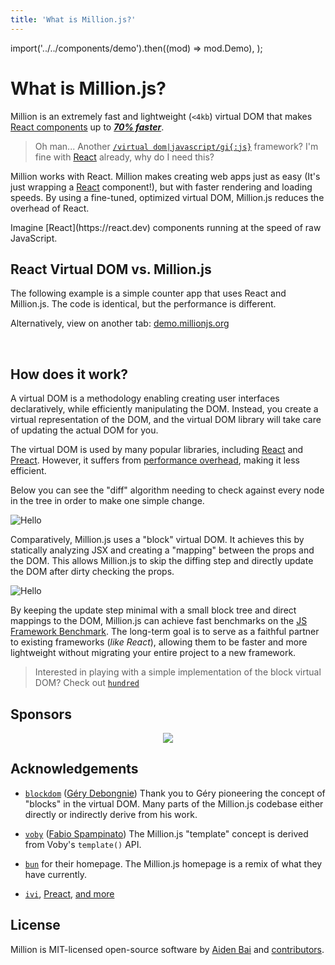 ```yaml
---
title: 'What is Million.js?'
---
```



  import('../../components/demo').then((mod) => mod.Demo),
);

# What is Million.js?

Million is an extremely fast and lightweight (`<4kb`) virtual DOM that makes [React components](https://react.dev) up to [_**70% faster**_](https://krausest.github.io/js-framework-benchmark/current.html).

> Oh man... Another [`/virtual dom|javascript/gi{:js}`](https://regexr.com/6mr5f) framework? I'm fine with [React](https://react.dev) already, why do I need this?

Million works with React. Million makes creating web apps just as easy (It's just wrapping a [React](https://react.dev) component!), but with faster rendering and loading speeds. By using a fine-tuned, optimized virtual DOM, Million.js reduces the overhead of React.

<Callout>
  Imagine [React](https://react.dev) components running at the speed of raw
  JavaScript.
</Callout>

<Cards>
  <Card title="Get Started" href="/docs/quickstart" arrow />
</Cards>

## React Virtual DOM vs. Million.js

The following example is a simple counter app that uses React and Million.js. The code is identical, but the performance is different.

Alternatively, view on another tab: [demo.millionjs.org](https://demo.millionjs.org)

<br />

<Demo />

## How does it work?

A virtual DOM is a methodology enabling creating user interfaces declaratively, while efficiently manipulating the DOM. Instead, you create a virtual representation of the DOM, and the virtual DOM library will take care of updating the actual DOM for you.

The virtual DOM is used by many popular libraries, including [React](https://react.dev) and [Preact](https://preactjs.com/). However, it suffers from [performance overhead](https://svelte.dev/blog/virtual-dom-is-pure-overhead), making it less efficient.

Below you can see the "diff" algorithm needing to check against every node in the tree in order to make one simple change.

<div className="flex justify-center my-3">
  <Image
    src="/vdom-diff.svg"
    alt="Hello"
    width={700}
    height={500}
    className="rounded-lg shadow"
  />
</div>

Comparatively, Million.js uses a "block" virtual DOM. It achieves this by statically analyzing JSX and creating a "mapping" between the props and the DOM. This allows Million.js to skip the diffing step and directly update the DOM after dirty checking the props.

<div className="flex justify-center my-3">
  <Image
    src="/block-diff.svg"
    alt="Hello"
    width={700}
    height={500}
    className="rounded-lg shadow"
  />
</div>

By keeping the update step minimal with a small block tree and direct mappings to the DOM, Million.js can achieve fast benchmarks on the [JS Framework Benchmark](https://krausest.github.io/js-framework-benchmark/current.html). The long-term goal is to serve as a faithful partner to existing frameworks (_like React_), allowing them to be faster and more lightweight without migrating your entire project to a new framework.

> Interested in playing with a simple implementation of the block virtual DOM? Check out [`hundred`](https://github.com/aidenybai/hundred/blob/main/src/index.ts)

## Sponsors

<p align="center">
  <a href="https://github.com/sponsors/aidenybai">
    <img src="https://raw.githubusercontent.com/aidenybai/aidenybai/master/sponsors.svg" />
  </a>
</p>

## Acknowledgements

- [`blockdom`](https://github.com/ged-odoo/blockdom) ([Géry Debongnie](https://github.com/ged-odoo))
  Thank you to Géry pioneering the concept of "blocks" in the virtual DOM. Many parts of the Million.js codebase either directly or indirectly derive from his work.

- [`voby`](https://github.com/vobyjs/voby) ([Fabio Spampinato](https://github.com/fabiospampinato))
  The Million.js "template" concept is derived from Voby's `template()` API.

- [`bun`](https://bun.sh) for their homepage. The Million.js homepage is a remix of what they have currently.

- [`ivi`](https://github.com/localvoid/ivi), [Preact](https://github.com/preactjs/preact), [and more](https://krausest.github.io/js-framework-benchmark/2021/table_chrome_96.0.4664.45.html)

## License

Million is MIT-licensed open-source software by [Aiden Bai](https://aidenybai.com) and [contributors](https://github.com/aidenybai/million/graphs/contributors).
